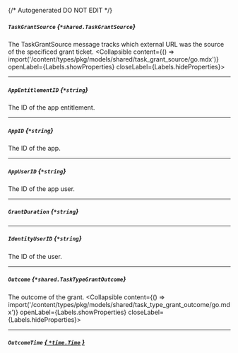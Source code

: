 {/* Autogenerated DO NOT EDIT  */}

##### `TaskGrantSource` *{`*shared.TaskGrantSource`}*
The TaskGrantSource message tracks which external URL was the source of the specificed grant ticket.
<Collapsible content={() => import('/content/types/pkg/models/shared/task_grant_source/go.mdx')} openLabel={Labels.showProperties} closeLabel={Labels.hideProperties}>
</Collapsible>

---
##### `AppEntitlementID` *{`*string`}*
The ID of the app entitlement.

---
##### `AppID` *{`*string`}*
The ID of the app.

---
##### `AppUserID` *{`*string`}*
The ID of the app user.

---
##### `GrantDuration` *{`*string`}*

---
##### `IdentityUserID` *{`*string`}*
The ID of the user.

---
##### `Outcome` *{`*shared.TaskTypeGrantOutcome`}*
The outcome of the grant.
<Collapsible content={() => import('/content/types/pkg/models/shared/task_type_grant_outcome/go.mdx')} openLabel={Labels.showProperties} closeLabel={Labels.hideProperties}>
</Collapsible>

---
##### `OutcomeTime` [*{ `*time.Time` }*](https://pkg.go.dev/time#Time)


